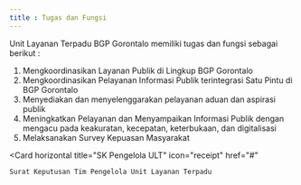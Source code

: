 ```yaml
---
title : Tugas dan Fungsi
---
```

Unit Layanan Terpadu BGP Gorontalo memiliki tugas dan fungsi sebagai berikut :

1. Mengkoordinasikan Layanan Publik di Lingkup BGP Gorontalo
2. Mengkoordinasikan Pelayanan Informasi Publik terintegrasi Satu Pintu di BGP Gorontalo
3. Menyediakan dan menyelenggarakan pelayanan aduan dan aspirasi publik
4. Meningkatkan Pelayanan dan Menyampaikan Informasi Publik dengan mengacu pada keakuratan, kecepatan, keterbukaan, dan digitalisasi
5. Melaksanakan Survey Kepuasan Masyarakat

<Card horizontal
    title="SK Pengelola ULT"
    icon="receipt"
    href="#"
  >
    Surat Keputusan Tim Pengelola Unit Layanan Terpadu
  </Card>